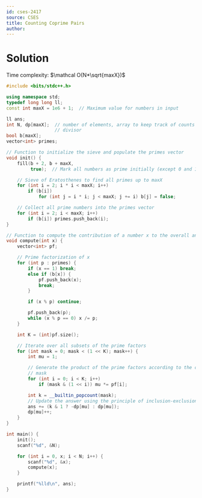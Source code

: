 ```yaml
---
id: cses-2417
source: CSES
title: Counting Coprime Pairs
author:
---
```


# Solution

Time complexity: $\mathcal O(N*\sqrt{maxX})$

<LanguageSection>

<CPPSection>


```cpp
#include <bits/stdc++.h>

using namespace std;
typedef long long ll;
const int maxX = 1e6 + 1;  // Maximum value for numbers in input

ll ans;
int N, dp[maxX];  // number of elements, array to keep track of counts for each
                  // divisor
bool b[maxX];
vector<int> primes;

// Function to initialize the sieve and populate the primes vector
void init() {
	fill(b + 2, b + maxX,
	     true);  // Mark all numbers as prime initially (except 0 and 1)

	// Sieve of Eratosthenes to find all primes up to maxX
	for (int i = 2; i * i < maxX; i++)
		if (b[i])
			for (int j = i * i; j < maxX; j += i) b[j] = false;

	// Collect all prime numbers into the primes vector
	for (int i = 2; i < maxX; i++)
		if (b[i]) primes.push_back(i);
}

// Function to compute the contribution of a number x to the overall answer
void compute(int x) {
	vector<int> pf;

	// Prime factorization of x
	for (int p : primes) {
		if (x == 1) break;
		else if (b[x]) {
			pf.push_back(x);
			break;
		}

		if (x % p) continue;

		pf.push_back(p);
		while (x % p == 0) x /= p;
	}

	int K = (int)pf.size();

	// Iterate over all subsets of the prime factors
	for (int mask = 0; mask < (1 << K); mask++) {
		int mu = 1;

		// Generate the product of the prime factors according to the current
		// mask
		for (int i = 0; i < K; i++)
			if (mask & (1 << i)) mu *= pf[i];

		int k = __builtin_popcount(mask);
		// Update the answer using the principle of inclusion-exclusion
		ans += (k & 1 ? -dp[mu] : dp[mu]);
		dp[mu]++;
	}
}

int main() {
	init();
	scanf("%d", &N);

	for (int i = 0, x; i < N; i++) {
		scanf("%d", &x);
		compute(x);
	}

	printf("%lld\n", ans);
}
```

</CPPSection>

</LanguageSection>
